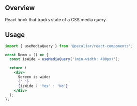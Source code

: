 
<Meta title="Hooks/useMediaQuery" />

## Overview

React hook that tracks state of a CSS media query.

## Usage

```jsx
import { useMediaQuery } from '@peculiar/react-components';

const Demo = () => {
  const isWide = useMediaQuery('(min-width: 480px)');

  return (
    <div>
      Screen is wide:
      {' '}
      {isWide ? 'Yes' : 'No'}
    </div>
  );
};
```
